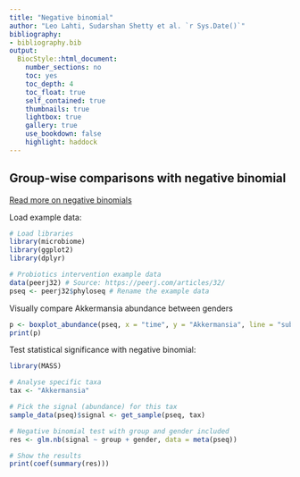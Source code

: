 ```yaml
---
title: "Negative binomial"
author: "Leo Lahti, Sudarshan Shetty et al. `r Sys.Date()`"
bibliography: 
- bibliography.bib
output:
  BiocStyle::html_document:
    number_sections: no
    toc: yes
    toc_depth: 4
    toc_float: true
    self_contained: true
    thumbnails: true
    lightbox: true
    gallery: true
    use_bookdown: false
    highlight: haddock
---
```

<!--
  %\VignetteEngine{knitr::rmarkdown}
  %\VignetteIndexEntry{microbiome tutorial - comparisons}
  %\usepackage[utf8]{inputenc}
  %\VignetteEncoding{UTF-8}  
-->


## Group-wise comparisons with negative binomial

[Read more on negative binomials](http://www.ats.ucla.edu/stat/r/dae/nbreg.htm)

Load example data:

```r
# Load libraries
library(microbiome)
library(ggplot2)
library(dplyr)

# Probiotics intervention example data 
data(peerj32) # Source: https://peerj.com/articles/32/
pseq <- peerj32$phyloseq # Rename the example data
```


Visually compare Akkermansia abundance between genders

```r
p <- boxplot_abundance(pseq, x = "time", y = "Akkermansia", line = "subject", color = "gender") + scale_y_log10()
print(p)
```

Test statistical significance with negative binomial:

```r
library(MASS)

# Analyse specific taxa
tax <- "Akkermansia"

# Pick the signal (abundance) for this tax
sample_data(pseq)$signal <- get_sample(pseq, tax)

# Negative binomial test with group and gender included
res <- glm.nb(signal ~ group + gender, data = meta(pseq))

# Show the results
print(coef(summary(res)))
```


